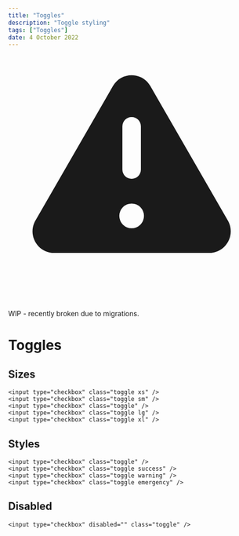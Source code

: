 ```yaml
---
title: "Toggles"
description: "Toggle styling"
tags: ["Toggles"]
date: 4 October 2022
---
```


<div class="not-prose mb-6 flex w-full flex-row gap-4 rounded-md bg-amber-300/20 p-4 text-base font-medium text-amber-600 dark:text-amber-300">
  <span class="grid flex-none place-items-start">
    <svg
      xmlns="http://www.w3.org/2000/svg"
      viewBox="0 0 20 20"
      fill="currentColor"
      class="h-5 w-5"
    >
      <path
        fill-rule="evenodd"
        d="M8.485 2.495c.673-1.167 2.357-1.167 3.03 0l6.28 10.875c.673 1.167-.17 2.625-1.516 2.625H3.72c-1.347 0-2.189-1.458-1.515-2.625L8.485 2.495zM10 5a.75.75 0 01.75.75v3.5a.75.75 0 01-1.5 0v-3.5A.75.75 0 0110 5zm0 9a1 1 0 100-2 1 1 0 000 2z"
        clip-rule="evenodd"
      />
    </svg>
  </span>
  <p class="w-full flex-1 whitespace-normal break-all">
    WIP - recently broken due to migrations.
  </p>
</div>

# Toggles

## Sizes

```html-preview
<input type="checkbox" class="toggle xs" />
<input type="checkbox" class="toggle sm" />
<input type="checkbox" class="toggle" />
<input type="checkbox" class="toggle lg" />
<input type="checkbox" class="toggle xl" />
```

## Styles

```html-preview
<input type="checkbox" class="toggle" />
<input type="checkbox" class="toggle success" />
<input type="checkbox" class="toggle warning" />
<input type="checkbox" class="toggle emergency" />
```

## Disabled

```html-preview
<input type="checkbox" disabled="" class="toggle" />
```
